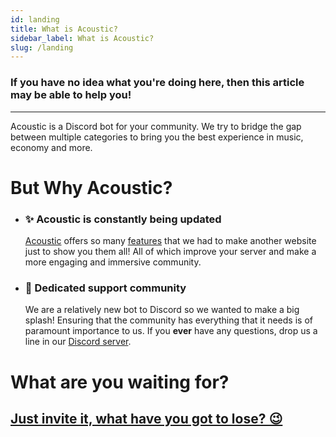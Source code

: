 ```yaml
---
id: landing
title: What is Acoustic?
sidebar_label: What is Acoustic?
slug: /landing
---
```


### If you have no idea what you're doing here, then this article may be able to help you!

---

Acoustic is a Discord bot for your community. We try to bridge the gap between multiple categories to bring you the best experience in music, economy and more.

# But Why Acoustic?

- ### ✨ **Acoustic is constantly being updated**

  [Acoustic](https://acoustic.to/) offers so many [features](/features) that we had to make another website just to show you them all! All of which improve your server and make a more engaging and immersive community.

- ### 👋 **Dedicated support community**
  We are a relatively new bot to Discord so we wanted to make a big splash! Ensuring that the community has everything that it needs is of paramount importance to us. If you **ever** have any questions, drop us a line in our [Discord server](https://acoustic.to/support).

# What are you waiting for?

## [Just invite it, what have you got to lose? 😉](https://acoustic.to/invite)
